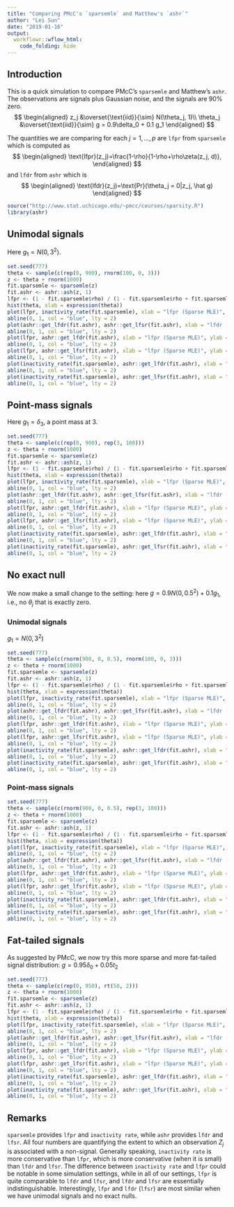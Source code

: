 ```yaml
---
title: "Comparing PMcC's `sparsemle` and Matthew's `ashr`"
author: "Lei Sun"
date: "2019-01-16"
output:
  workflowr::wflow_html:
    code_folding: hide
---
```


## Introduction

This is a quick simulation to compare PMcC's `sparsemle` and Matthew's `ashr`. The observations are signals plus Gaussian noise, and the signals are 90\% zero.
$$
\begin{aligned}
z_j &\overset{\text{iid}}{\sim} N(\theta_j, 1)\\
\theta_j &\overset{\text{iid}}{\sim} g = 0.9\delta_0 + 0.1 g_1
\end{aligned}
$$

The quantities we are comparing for each $j = 1, \ldots, p$ are `lfpr` from `sparsemle` which is computed as
$$
\begin{aligned}
\text{lfpr}(z_j)=\frac{1-\rho}{1-\rho+\rho\zeta(z_j, d)},
\end{aligned}
$$
and `lfdr` from `ashr` which is
$$
\begin{aligned}
\text{lfdr}(z_j)=\text{Pr}(\theta_j = 0|z_j, \hat g)
\end{aligned}
$$

```r
source("http://www.stat.uchicago.edu/~pmcc/courses/sparsity.R")
library(ashr)
```

## Unimodal signals

Here $g_1 = N(0, 3^2)$.

```r
set.seed(777)
theta <- sample(c(rep(0, 900), rnorm(100, 0, 3)))
z <- theta + rnorm(1000)
fit.sparsemle <- sparsemle(z)
fit.ashr <- ashr::ash(z, 1)
lfpr <- (1 - fit.sparsemle$rho) / (1 - fit.sparsemle$rho + fit.sparsemle$rho * zeta_ip(z))
hist(theta, xlab = expression(theta))
plot(lfpr, inactivity_rate(fit.sparsemle), xlab = "lfpr (Sparse MLE)", ylab = "inactivity rate (Sparse MLE)", main = "lfpr vs inactivity rate")
abline(0, 1, col = "blue", lty = 2)
plot(ashr::get_lfdr(fit.ashr), ashr::get_lfsr(fit.ashr), xlab = "lfdr (ashr)", ylab = "lfsr (ashr)", main = "lfdr vs lfsr")
abline(0, 1, col = "blue", lty = 2)
plot(lfpr, ashr::get_lfdr(fit.ashr), xlab = "lfpr (Sparse MLE)", ylab = "lfdr (ashr)", main = "lfpr vs lfdr")
abline(0, 1, col = "blue", lty = 2)
plot(lfpr, ashr::get_lfsr(fit.ashr), xlab = "lfpr (Sparse MLE)", ylab = "lfsr (ashr)", main = "lfpr vs lfsr")
abline(0, 1, col = "blue", lty = 2)
plot(inactivity_rate(fit.sparsemle), ashr::get_lfdr(fit.ashr), xlab = "inactivity rate (Sparse MLE)", ylab = "lfdr (ashr)", main = "inactivity rate vs lfdr")
abline(0, 1, col = "blue", lty = 2)
plot(inactivity_rate(fit.sparsemle), ashr::get_lfsr(fit.ashr), xlab = "inactivity rate (Sparse MLE)", ylab = "lfsr (ashr)", main = "inactivity rate vs lfsr")
abline(0, 1, col = "blue", lty = 2)
```

## Point-mass signals

Here $g_1 = \delta_3$, a point mass at $3$.

```r
set.seed(777)
theta <- sample(c(rep(0, 900), rep(3, 100)))
z <- theta + rnorm(1000)
fit.sparsemle <- sparsemle(z)
fit.ashr <- ashr::ash(z, 1)
lfpr <- (1 - fit.sparsemle$rho) / (1 - fit.sparsemle$rho + fit.sparsemle$rho * zeta_ip(z))
hist(theta, xlab = expression(theta))
plot(lfpr, inactivity_rate(fit.sparsemle), xlab = "lfpr (Sparse MLE)", ylab = "inactivity rate (Sparse MLE)", main = "lfpr vs inactivity rate")
abline(0, 1, col = "blue", lty = 2)
plot(ashr::get_lfdr(fit.ashr), ashr::get_lfsr(fit.ashr), xlab = "lfdr (ashr)", ylab = "lfsr (ashr)", main = "lfdr vs lfsr")
abline(0, 1, col = "blue", lty = 2)
plot(lfpr, ashr::get_lfdr(fit.ashr), xlab = "lfpr (Sparse MLE)", ylab = "lfdr (ashr)", main = "lfpr vs lfdr")
abline(0, 1, col = "blue", lty = 2)
plot(lfpr, ashr::get_lfsr(fit.ashr), xlab = "lfpr (Sparse MLE)", ylab = "lfsr (ashr)", main = "lfpr vs lfsr")
abline(0, 1, col = "blue", lty = 2)
plot(inactivity_rate(fit.sparsemle), ashr::get_lfdr(fit.ashr), xlab = "inactivity rate (Sparse MLE)", ylab = "lfdr (ashr)", main = "inactivity rate vs lfdr")
abline(0, 1, col = "blue", lty = 2)
plot(inactivity_rate(fit.sparsemle), ashr::get_lfsr(fit.ashr), xlab = "inactivity rate (Sparse MLE)", ylab = "lfsr (ashr)", main = "inactivity rate vs lfsr")
abline(0, 1, col = "blue", lty = 2)
```

## No exact null

We now make a small change to the setting: here $g = 0.9N(0, 0.5^2) + 0.1g_1$, i.e., no $\theta_j$ that is exactly zero.

### Unimodal signals

$g_1 = N(0, 3^2)$

```r
set.seed(777)
theta <- sample(c(rnorm(900, 0, 0.5), rnorm(100, 0, 3)))
z <- theta + rnorm(1000)
fit.sparsemle <- sparsemle(z)
fit.ashr <- ashr::ash(z, 1)
lfpr <- (1 - fit.sparsemle$rho) / (1 - fit.sparsemle$rho + fit.sparsemle$rho * zeta_ip(z))
hist(theta, xlab = expression(theta))
plot(lfpr, inactivity_rate(fit.sparsemle), xlab = "lfpr (Sparse MLE)", ylab = "inactivity rate (Sparse MLE)", main = "lfpr vs inactivity rate")
abline(0, 1, col = "blue", lty = 2)
plot(ashr::get_lfdr(fit.ashr), ashr::get_lfsr(fit.ashr), xlab = "lfdr (ashr)", ylab = "lfsr (ashr)", main = "lfdr vs lfsr")
abline(0, 1, col = "blue", lty = 2)
plot(lfpr, ashr::get_lfdr(fit.ashr), xlab = "lfpr (Sparse MLE)", ylab = "lfdr (ashr)", main = "lfpr vs lfdr")
abline(0, 1, col = "blue", lty = 2)
plot(lfpr, ashr::get_lfsr(fit.ashr), xlab = "lfpr (Sparse MLE)", ylab = "lfsr (ashr)", main = "lfpr vs lfsr")
abline(0, 1, col = "blue", lty = 2)
plot(inactivity_rate(fit.sparsemle), ashr::get_lfdr(fit.ashr), xlab = "inactivity rate (Sparse MLE)", ylab = "lfdr (ashr)", main = "inactivity rate vs lfdr")
abline(0, 1, col = "blue", lty = 2)
plot(inactivity_rate(fit.sparsemle), ashr::get_lfsr(fit.ashr), xlab = "inactivity rate (Sparse MLE)", ylab = "lfsr (ashr)", main = "inactivity rate vs lfsr")
abline(0, 1, col = "blue", lty = 2)
```

### Point-mass signals

```r
set.seed(777)
theta <- sample(c(rnorm(900, 0, 0.5), rep(3, 100)))
z <- theta + rnorm(1000)
fit.sparsemle <- sparsemle(z)
fit.ashr <- ashr::ash(z, 1)
lfpr <- (1 - fit.sparsemle$rho) / (1 - fit.sparsemle$rho + fit.sparsemle$rho * zeta_ip(z))
hist(theta, xlab = expression(theta))
plot(lfpr, inactivity_rate(fit.sparsemle), xlab = "lfpr (Sparse MLE)", ylab = "inactivity rate (Sparse MLE)", main = "lfpr vs inactivity rate")
abline(0, 1, col = "blue", lty = 2)
plot(ashr::get_lfdr(fit.ashr), ashr::get_lfsr(fit.ashr), xlab = "lfdr (ashr)", ylab = "lfsr (ashr)", main = "lfdr vs lfsr")
abline(0, 1, col = "blue", lty = 2)
plot(lfpr, ashr::get_lfdr(fit.ashr), xlab = "lfpr (Sparse MLE)", ylab = "lfdr (ashr)", main = "lfpr vs lfdr")
abline(0, 1, col = "blue", lty = 2)
plot(lfpr, ashr::get_lfsr(fit.ashr), xlab = "lfpr (Sparse MLE)", ylab = "lfsr (ashr)", main = "lfpr vs lfsr")
abline(0, 1, col = "blue", lty = 2)
plot(inactivity_rate(fit.sparsemle), ashr::get_lfdr(fit.ashr), xlab = "inactivity rate (Sparse MLE)", ylab = "lfdr (ashr)", main = "inactivity rate vs lfdr")
abline(0, 1, col = "blue", lty = 2)
plot(inactivity_rate(fit.sparsemle), ashr::get_lfsr(fit.ashr), xlab = "inactivity rate (Sparse MLE)", ylab = "lfsr (ashr)", main = "inactivity rate vs lfsr")
abline(0, 1, col = "blue", lty = 2)
```

## Fat-tailed signals

As suggested by PMcC, we now try this more sparse and more fat-tailed signal distribution:
$g = 0.95\delta_0 + 0.05 t_2$

```r
set.seed(777)
theta <- sample(c(rep(0, 950), rt(50, 2)))
z <- theta + rnorm(1000)
fit.sparsemle <- sparsemle(z)
fit.ashr <- ashr::ash(z, 1)
lfpr <- (1 - fit.sparsemle$rho) / (1 - fit.sparsemle$rho + fit.sparsemle$rho * zeta_ip(z))
hist(theta, xlab = expression(theta))
plot(lfpr, inactivity_rate(fit.sparsemle), xlab = "lfpr (Sparse MLE)", ylab = "inactivity rate (Sparse MLE)", main = "lfpr vs inactivity rate")
abline(0, 1, col = "blue", lty = 2)
plot(ashr::get_lfdr(fit.ashr), ashr::get_lfsr(fit.ashr), xlab = "lfdr (ashr)", ylab = "lfsr (ashr)", main = "lfdr vs lfsr")
abline(0, 1, col = "blue", lty = 2)
plot(lfpr, ashr::get_lfdr(fit.ashr), xlab = "lfpr (Sparse MLE)", ylab = "lfdr (ashr)", main = "lfpr vs lfdr")
abline(0, 1, col = "blue", lty = 2)
plot(lfpr, ashr::get_lfsr(fit.ashr), xlab = "lfpr (Sparse MLE)", ylab = "lfsr (ashr)", main = "lfpr vs lfsr")
abline(0, 1, col = "blue", lty = 2)
plot(inactivity_rate(fit.sparsemle), ashr::get_lfdr(fit.ashr), xlab = "inactivity rate (Sparse MLE)", ylab = "lfdr (ashr)", main = "inactivity rate vs lfdr")
abline(0, 1, col = "blue", lty = 2)
plot(inactivity_rate(fit.sparsemle), ashr::get_lfsr(fit.ashr), xlab = "inactivity rate (Sparse MLE)", ylab = "lfsr (ashr)", main = "inactivity rate vs lfsr")
abline(0, 1, col = "blue", lty = 2)
```

## Remarks

`sparsemle` provides `lfpr` and `inactivity rate`, while `ashr` provides `lfdr` and `lfsr`. All four numbers are quantifying the extent to which an observation $Z_j$ is associated with a non-signal. Generally speaking, `inactivity rate` is more conservative than `lfpr`, which is more conservative (when it is small) than `lfdr` and `lfsr`. The difference between `inactivity rate` and `lfpr` could be notable in some simulation settings, while in all of our settings, `lfpr` is quite comparable to `lfdr` and `lfsr`, and `lfdr` and `lfsr` are essentially indistinguishable. Interestingly, `lfpr` and `lfdr` (`lfsr`) are most similar when we have unimodal signals and no exact nulls.
